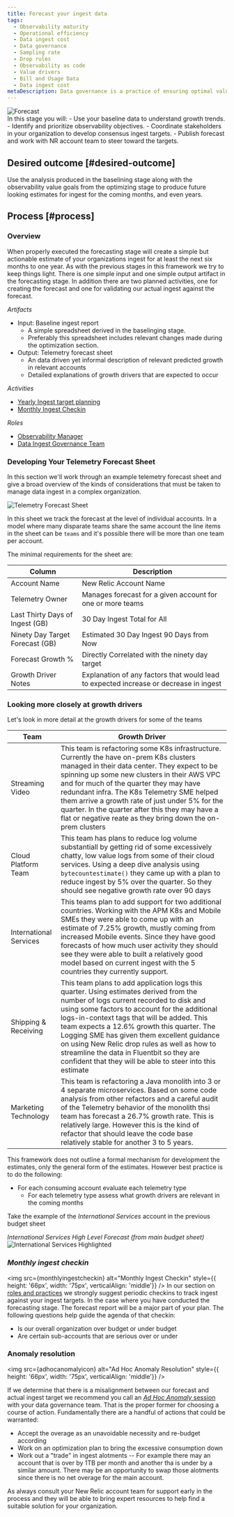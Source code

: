 ```yaml
---
title: Forecast your ingest data
tags:
  - Observability maturity
  - Operational efficiency
  - Data ingest cost
  - Data governance
  - Sampling rate
  - Drop rules
  - Observability as code
  - Value drivers
  - Bill and Usage Data
  - Data ingest cost
metaDescription: Data governance is a practice of ensuring optimal value for telemetry data collected by an organization, particularly for complex organizations with numerous business units and working groups.
---
```



<div><img src={forecasticon} alt="Forecast" style={{ height: '76px', width: '100px', verticalAlign: 'middle', horizontalAlign: 'right'}} /></div>
In this stage you will:
- Use your baseline data to understand growth trends.
- Identify and prioritize observability objectives.
- Coordinate stakeholders in your organization to develop consensus ingest targets.
- Publish forecast and work with NR account team to steer toward the targets.

## Desired outcome [#desired-outcome]
Use the analysis produced in the baselining stage along with the observability value goals from the optimizing stage to produce future looking estimates for ingest for the coming months, and even years.
## Process [#process]

### Overview

When properly executed the forecasting stage will create a simple but actionable estimate of your organizations ingest for at least the next six months to one year.
As with the previous stages in this framework we try to keep things light.  There is one simple input and one simple output artifact in the forecasting stage.  In addition there are two planned activities, one for creating the forecast and one for validating our actual ingest against the forecast.

*Artifacts*
- Input: Baseline ingest report
  - A simple spreadsheet derived in the baselinging stage. 
  - Preferably this spreadsheet includes relevant changes made during the optimization section.
- Output: Telemetry forecast sheet
  - An data driven yet informal description of relevant predicted growth in relevant accounts
  - Detailed explanations of growth drivers that are expected to occur

*Activities*
- [Yearly Ingest target planning](https://docs.newrelic.com/docs/new-relic-solutions/observability-maturity/operational-efficiency/dg-coe#ingest-target)
- [Monthly Ingest Checkin](https://docs.newrelic.com/docs/new-relic-solutions/observability-maturity/operational-efficiency/dg-coe#check-ins)

*Roles*
- [Observability Manager](https://docs.newrelic.com/docs/new-relic-solutions/observability-maturity/operational-efficiency/dg-coe#manager)
- [Data Ingest Governance Team](https://docs.newrelic.com/docs/new-relic-solutions/observability-maturity/operational-efficiency/dg-coe#governance-team)


### Developing Your Telemetry Forecast Sheet
In this section we'll work through an example telemetry forecast sheet and give a broad overview of the kinds of considerations that must be taken to manage data ingest in a complex organization.

![Telemetry Forecast Sheet](images/oma-oe-dg-telemetry-budget-sheet-ex.png)


In this sheet we track the forecast at the level of individual accounts.  In a model where many disparate teams share the same account the line items in the sheet can be `teams` and it's possible there will be more than one team per account.

The minimal requirements for the sheet are:


|Column|Description|
|---|---|
|Account Name|New Relic Account Name|
|Telemetry Owner|Manages forecast for a given account for one or more teams|
|Last Thirty Days of Ingest (GB)|30 Day Ingest Total for All |
|Ninety Day Target Forecast (GB) |Estimated 30 Day Ingest 90 Days from Now|
|Forecast Growth %|Directly Correlated with the ninety day target|
|Growth Driver Notes| Explanation of any factors that would lead to expected increase or decrease in ingest|

### Looking more closely at growth drivers

Let's look in more detail at the growth drivers for some of the teams

|Team|Growth Driver|
|---|---|
|Streaming Video| This team is refactoring some K8s infrastructure.  Currently the have on-prem K8s clusters managed in their data center.  They expect to be spinning up some new clusters in their AWS VPC and for much of the quarter they may have redundant infra.  The K8s Telemetry SME helped them arrive a growth rate of just under 5% for the quarter.  In the quarter after this they may have a flat or negative reate as they bring down the on-prem clusters  |
|Cloud Platform Team| This team has plans to reduce log volume substantiall by getting rid of some excessively chatty, low value logs from some of their cloud services.  Using a deep dive analysis using `bytecountestimate()` they came up with a plan to reduce ingest by 5% over the quarter.  So they should see negative growth rate over 90 days|
|International Services|This teams plan to add support for two additional countries.   Working with the APM K8s and Mobile SMEs they were able to come up with an estimate of 7.25% growth, mustly coming from increased Mobile events.  Since they have good forecasts of how much user activity they should see they were able to built a relatively good model based on current ingest with the 5 countries they currently support.|
|Shipping & Receiving|This team plans to add application logs this quarter.  Using estimates derived from the number of logs current recorded to disk and using some factors to account for the additional logs-in-context tags that will be added.  This team expects a 12.6% growth this quarter.  The Logging SME has given them excellent guidance on using New Relic drop rules as well as how to streamline the data in Fluentbit so they are confident that they will be able to steer into this estimate|
|Marketing Technology|This team is refactoring a Java monolith into 3 or 4 separate microservices.  Based on some code analysis from other refactors and a careful audit of the Telemetry behavior of the monolith thsi team has forecast a 26.7% growth rate.  This is relatively large.  However this is the kind of refactor that should leave the code base relatively stable for another 3 to 5 years.|


This framework does not outline a formal mechanism for development the estimates, only the general form of the estimates.  However best practice is to do the following:

- For each consuming account evaluate each telemetry type
  - For each telemetry type assess what growth drivers are relevant in the coming months

Take the example of the *International Services* account in the previous budget sheet

*International Services High Level Forecast (from main budget sheet)*
![International Services Highlighted](images/oma-oe-dg-international-services-highlighted.png)


### *Monthly ingest checkin*
<img src={monthlyingestcheckin} alt="Monthly Ingest Checkin" style={{ height: '66px', width: '75px', verticalAlign: 'middle'}} />
In our section on [roles and practices](/docs/new-relic-solutions/observability-maturity/operational-efficiency/dg-coe) we strongly suggest periodic checkins to track ingest against your ingest targets.  In the case where you have conducted the forecasting stage.  The forecast report will be a major part of your plan.  The following questions help guide the agenda of that checkin:

- Is our overall organization over budget or under budget
- Are certain sub-accounts that are serious over or under

### Anomaly resolution
<img src={adhocanomalyicon} alt="Ad Hoc Anomaly Resolution" style={{ height: '66px', width: '75px', verticalAlign: 'middle'}} />

If we determine that there is a misalignment between our forecast and actual ingest target we recommend you call an [*Ad Hoc Anomaly* session](http://localhost:8000/docs/new-relic-solutions/observability-maturity/operational-efficiency/dg-coe#ad-hoc) with your data governance team.  That is the proper former for choosing a course of action.  Fundamentally there are a handful of actions that could be warranted:

- Accept the overage as an unavoidable necessity and re-budget according
- Work on an optimization plan to bring the excessive consumption down
- Work out a "trade" in ingest alotments
-- For example there may an account that is over by 1TB per month and another tha is under by a similar amount.  There may be an opportunity to swap those alotments since there is no net overage for the main account.

<Callout variant='IMPORTANT' title='Your Account Team is Here to Help'>
As always consult your New Relic account team for support early in the process and they will be able to bring expert resources to help find a suitable solution for your organization.
</Callout>

